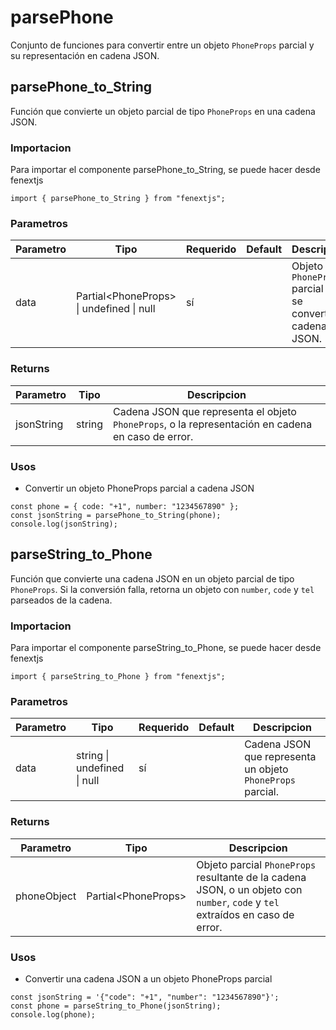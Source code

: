 # parsePhone

Conjunto de funciones para convertir entre un objeto `PhoneProps` parcial y su representación en cadena JSON.

## parsePhone_to_String

Función que convierte un objeto parcial de tipo `PhoneProps` en una cadena JSON.

### Importacion

Para importar el componente parsePhone_to_String, se puede hacer desde fenextjs

```tsx copy
import { parsePhone_to_String } from "fenextjs";
```

### Parametros

| Parametro | Tipo                                       | Requerido | Default | Descripcion                                                  |
| --------- | ------------------------------------------ | --------- | ------- | ------------------------------------------------------------ |
| data      | Partial\<PhoneProps\> \| undefined \| null | sí        |         | Objeto `PhoneProps` parcial que se convertirá a cadena JSON. |

### Returns

| Parametro  | Tipo   | Descripcion                                                                                        |
| ---------- | ------ | -------------------------------------------------------------------------------------------------- |
| jsonString | string | Cadena JSON que representa el objeto `PhoneProps`, o la representación en cadena en caso de error. |

### Usos

- Convertir un objeto PhoneProps parcial a cadena JSON

```tsx copy
const phone = { code: "+1", number: "1234567890" };
const jsonString = parsePhone_to_String(phone);
console.log(jsonString);
```

## parseString_to_Phone

Función que convierte una cadena JSON en un objeto parcial de tipo `PhoneProps`. Si la conversión falla, retorna un objeto con `number`, `code` y `tel` parseados de la cadena.

### Importacion

Para importar el componente parseString_to_Phone, se puede hacer desde fenextjs

```tsx copy
import { parseString_to_Phone } from "fenextjs";
```

### Parametros

| Parametro | Tipo                        | Requerido | Default | Descripcion                                                |
| --------- | --------------------------- | --------- | ------- | ---------------------------------------------------------- |
| data      | string \| undefined \| null | sí        |         | Cadena JSON que representa un objeto `PhoneProps` parcial. |

### Returns

| Parametro   | Tipo                  | Descripcion                                                                                                                    |
| ----------- | --------------------- | ------------------------------------------------------------------------------------------------------------------------------ |
| phoneObject | Partial\<PhoneProps\> | Objeto parcial `PhoneProps` resultante de la cadena JSON, o un objeto con `number`, `code` y `tel` extraídos en caso de error. |

### Usos

- Convertir una cadena JSON a un objeto PhoneProps parcial

```tsx copy
const jsonString = '{"code": "+1", "number": "1234567890"}';
const phone = parseString_to_Phone(jsonString);
console.log(phone);
```
